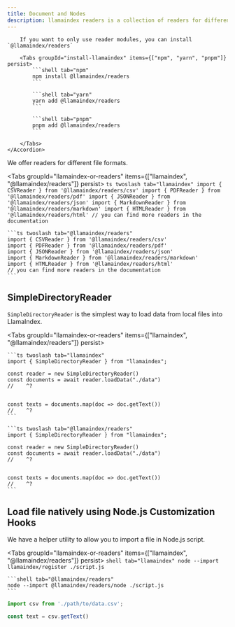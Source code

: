 ```yaml
---
title: Document and Nodes
description: llamaindex readers is a collection of readers for different file formats.
---
```




<Accordions>
	<Accordion title="Install @llamaindex/readers">

		If you want to only use reader modules, you can install `@llamaindex/readers`

		<Tabs groupId="install-llamaindex" items={["npm", "yarn", "pnpm"]} persist>
			```shell tab="npm"
			npm install @llamaindex/readers
			```

			```shell tab="yarn"
			yarn add @llamaindex/readers
			```

			```shell tab="pnpm"
			pnpm add @llamaindex/readers
			```

		</Tabs>
	</Accordion>
</Accordions>

We offer readers for different file formats.

<Tabs groupId="llamaindex-or-readers" items={["llamaindex", "@llamaindex/readers"]} persist>
	```ts twoslash tab="llamaindex"
	import { CSVReader } from '@llamaindex/readers/csv'
	import { PDFReader } from '@llamaindex/readers/pdf'
	import { JSONReader } from '@llamaindex/readers/json'
	import { MarkdownReader } from '@llamaindex/readers/markdown'
	import { HTMLReader } from '@llamaindex/readers/html'
	// you can find more readers in the documentation
	```

	```ts twoslash tab="@llamaindex/readers"
	import { CSVReader } from '@llamaindex/readers/csv'
	import { PDFReader } from '@llamaindex/readers/pdf'
	import { JSONReader } from '@llamaindex/readers/json'
	import { MarkdownReader } from '@llamaindex/readers/markdown'
	import { HTMLReader } from '@llamaindex/readers/html'
	// you can find more readers in the documentation
	```

</Tabs>

## SimpleDirectoryReader

`SimpleDirectoryReader` is the simplest way to load data from local files into LlamaIndex.

<Tabs groupId="llamaindex-or-readers" items={["llamaindex", "@llamaindex/readers"]} persist>

	```ts twoslash tab="llamaindex"
	import { SimpleDirectoryReader } from "llamaindex";

	const reader = new SimpleDirectoryReader()
	const documents = await reader.loadData("./data")
	//    ^?


	const texts = documents.map(doc => doc.getText())
	//    ^?
	```

	```ts twoslash tab="@llamaindex/readers"
	import { SimpleDirectoryReader } from "llamaindex";

	const reader = new SimpleDirectoryReader()
	const documents = await reader.loadData("./data")
	//    ^?


	const texts = documents.map(doc => doc.getText())
	//    ^?
	```

</Tabs>

## Load file natively using Node.js Customization Hooks

We have a helper utility to allow you to import a file in Node.js script.

<Tabs groupId="llamaindex-or-readers" items={["llamaindex", "@llamaindex/readers"]} persist>
	```shell tab="llamaindex"
	node --import llamaindex/register ./script.js
	```

	```shell tab="@llamaindex/readers"
	node --import @llamaindex/readers/node ./script.js
	```
</Tabs>

```ts
import csv from './path/to/data.csv';

const text = csv.getText()
```